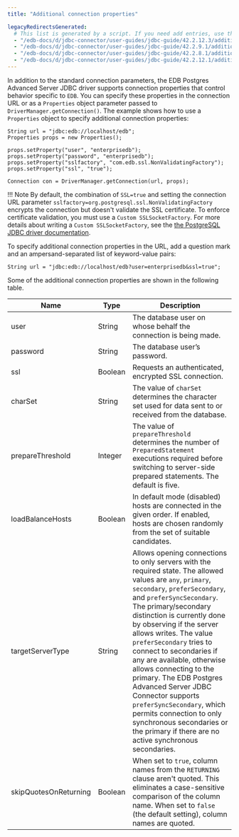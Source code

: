 ```yaml
---
title: "Additional connection properties"

legacyRedirectsGenerated:
  # This list is generated by a script. If you need add entries, use the `legacyRedirects` key.
  - "/edb-docs/d/jdbc-connector/user-guides/jdbc-guide/42.2.12.3/additional_connection_properties.html"
  - "/edb-docs/d/jdbc-connector/user-guides/jdbc-guide/42.2.9.1/additional_connection_properties.html"
  - "/edb-docs/d/jdbc-connector/user-guides/jdbc-guide/42.2.8.1/additional_connection_properties.html"
  - "/edb-docs/d/jdbc-connector/user-guides/jdbc-guide/42.2.12.1/additional_connection_properties.html"
---
```


<div id="additional_connection_properties" class="registered_link"></div>

In addition to the standard connection parameters, the EDB Postgres Advanced Server JDBC driver supports connection properties that control behavior specific to `EDB`. You can specify these properties in the connection URL or as a `Properties` object parameter passed to `DriverManager.getConnection()`. The example shows how to use a `Properties` object to specify additional connection properties:

```text
String url = "jdbc:edb://localhost/edb";
Properties props = new Properties();

props.setProperty("user", "enterprisedb");
props.setProperty("password", "enterprisedb");
props.setProperty("sslfactory", "com.edb.ssl.NonValidatingFactory");
props.setProperty("ssl", "true");

Connection con = DriverManager.getConnection(url, props);
```

!!! Note
    By default, the combination of `SSL=true` and setting the connection URL parameter `sslfactory=org.postgresql.ssl.NonValidatingFactory` encrypts the connection but doesn't validate the SSL certificate. To enforce certificate validation, you must use a `Custom SSLSocketFactory`. For more details about writing a `Custom SSLSocketFactory`, see the [the PostgreSQL JDBC driver documentation](https://jdbc.postgresql.org/documentation/head/ssl-factory.html).

To specify additional connection properties in the URL, add a question mark and an ampersand-separated list of keyword-value pairs:

`String url = "jdbc:edb://localhost/edb?user=enterprisedb&ssl=true";`

Some of the additional connection properties are shown in the following table.

| Name                  | Type    | Description                                                                                                                                                                                                                                                                                                                                                                                                                                                                                                                                                                      |
| --------------------- | ------- | -------------------------------------------------------------------------------------------------------------------------------------------------------------------------------------------------------------------------------------------------------------------------------------------------------------------------------------------------------------------------------------------------------------------------------------------------------------------------------------------------------------------------------------------------------------------------------- |
| user                  | String  | The database user on whose behalf the connection is being made.                                                                                                                                                                                                                                                                                                                                                                                                                                                                                                                  |
| password              | String  | The database user’s password.                                                                                                                                                                                                                                                                                                                                                                                                                                                                                                                                                    |
| ssl                   | Boolean | Requests an authenticated, encrypted SSL connection.                                                                                                                                                                                                                                                                                                                                                                                                                                                                                                                              |
| charSet               | String  | The value of `charSet` determines the character set used for data sent to or received from the database.                                                                                                                                                                                                                                                                                                                                                                                                                                                                           |
| prepareThreshold      | Integer | The value of `prepareThreshold` determines the number of `PreparedStatement` executions required before switching to server-side prepared statements. The default is five.                                                                                                                                                                                                                                                                                                                                                                                                           |
| loadBalanceHosts      | Boolean | In default mode (disabled) hosts are connected in the given order. If enabled, hosts are chosen randomly from the set of suitable candidates.                                                                                                                                                                                                                                                                                                                                                                                                                                    |
| targetServerType      | String  | Allows opening connections to only servers with the required state. The allowed values are `any`, `primary`, `secondary`, `preferSecondary`, and `preferSyncSecondary`. The primary/secondary distinction is currently done by observing if the server allows writes. The value `preferSecondary` tries to connect to secondaries if any are available, otherwise allows connecting to the primary. The EDB Postgres Advanced Server JDBC Connector supports `preferSyncSecondary`, which permits connection to only synchronous secondaries or the primary if there are no active synchronous secondaries. |
| skipQuotesOnReturning | Boolean | When set to `true`, column names from the `RETURNING` clause aren't quoted. This eliminates a case-sensitive comparison of the column name. When set to `false` (the default setting), column names are quoted.                                                                                                                                                                                                                                                                                                                                                                       |
